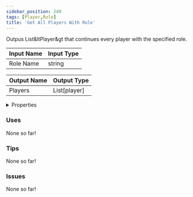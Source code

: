 ```yaml
---
sidebar_position: 240
tags: [Player,Role]
title: 'Get All Players With Role'
---
```


Outpus List&ltPlayer&gt that continues every player with the specified role.




<EsbSvg />

| Input Name | Input Type |
|-----------|-----------|
| Role Name | string |

| Output Name | Output Type |
|-----------|-----------|
| Players | List[player] |


<details>
  <summary>Properties</summary>
  <div>
    <div>
    <table>
      <thead>
        <tr>
          <th>Is beta required?</th>
          <th>❌</th>
        </tr>
        <tr>
          <th>Is this chip a trolling risk?</th>
          <th>❌</th>
        </tr>
        <tr>
          <th>Is this chip a role assignment risk?</th>
          <th>❌</th>
        </tr>
        <tr>
          <th>Chip UUID</th>
          <th>1c0a6bd4-bcac-40a9-8bae-fceff7ff7cff</th>
        </tr>
      </thead>
    </table>
    </div>
  </div>
</details>

### Uses

None so far!

### Tips

None so far!

### Issues

None so far!